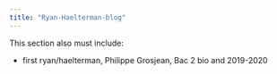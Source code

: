 ```yaml
---
title: "Ryan-Haelterman-blog"
---
```



This section also must include: 

- first ryan/haelterman, Philippe Grosjean, Bac 2 bio and 2019-2020

